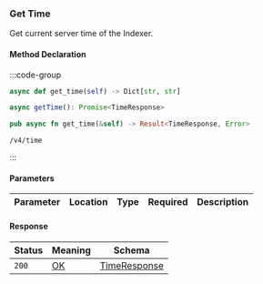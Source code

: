 ### Get Time

Get current server time of the Indexer.

#### Method Declaration

:::code-group

```python [Python]
async def get_time(self) -> Dict[str, str]
```

```typescript [TypeScript]
async getTime(): Promise<TimeResponse>
```

```rust [Rust]
pub async fn get_time(&self) -> Result<TimeResponse, Error>
```

```url [API]
/v4/time
```

:::

#### Parameters

| Parameter           | Location | Type               | Required    | Description                                                           |
| ------------------- | -------- | ------------------ | ----------- | --------------------------------------------------------------------- |

#### Response

| Status | Meaning     | Schema         |
| ------ | ----------- | -------------- |
| `200`  | [OK]        | [TimeResponse] |

[OK]: /types/ok
[TimeResponse]: /types/time_response
